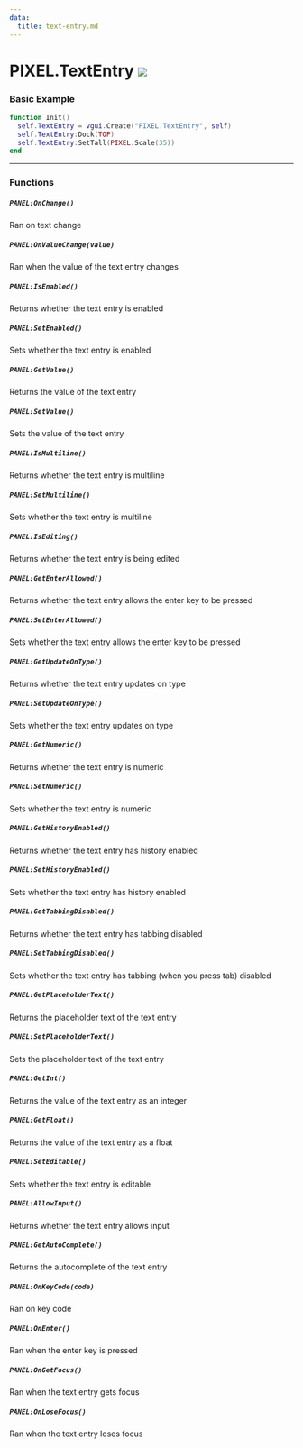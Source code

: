 ```yaml
---
data:
  title: text-entry.md
---
```


# PIXEL.TextEntry ![](https://github.com/Pulsar-Dev/documentation/blob/main/public/client.png)

### Basic Example

  ```lua #
  function Init()
    self.TextEntry = vgui.Create("PIXEL.TextEntry", self)
    self.TextEntry:Dock(TOP)
    self.TextEntry:SetTall(PIXEL.Scale(35))
  end
  ```
---

### Functions

##### `PANEL:OnChange()`
  Ran on text change
##### `PANEL:OnValueChange(value)`
  Ran when the value of the text entry changes
##### `PANEL:IsEnabled()`
  Returns whether the text entry is enabled
##### `PANEL:SetEnabled()`
  Sets whether the text entry is enabled
##### `PANEL:GetValue()`
  Returns the value of the text entry
##### `PANEL:SetValue()`
  Sets the value of the text entry
##### `PANEL:IsMultiline()`
  Returns whether the text entry is multiline
##### `PANEL:SetMultiline()`
  Sets whether the text entry is multiline
##### `PANEL:IsEditing()`
  Returns whether the text entry is being edited
##### `PANEL:GetEnterAllowed()`
  Returns whether the text entry allows the enter key to be pressed
##### `PANEL:SetEnterAllowed()`
  Sets whether the text entry allows the enter key to be pressed
##### `PANEL:GetUpdateOnType()`
  Returns whether the text entry updates on type
##### `PANEL:SetUpdateOnType()`
  Sets whether the text entry updates on type
##### `PANEL:GetNumeric()`
  Returns whether the text entry is numeric
##### `PANEL:SetNumeric()`
  Sets whether the text entry is numeric
##### `PANEL:GetHistoryEnabled()`
  Returns whether the text entry has history enabled
##### `PANEL:SetHistoryEnabled()`
  Sets whether the text entry has history enabled
##### `PANEL:GetTabbingDisabled()`
  Returns whether the text entry has tabbing disabled
##### `PANEL:SetTabbingDisabled()`
  Sets whether the text entry has tabbing (when you press tab) disabled
##### `PANEL:GetPlaceholderText()`
  Returns the placeholder text of the text entry
##### `PANEL:SetPlaceholderText()`
  Sets the placeholder text of the text entry
##### `PANEL:GetInt()`
  Returns the value of the text entry as an integer
##### `PANEL:GetFloat()`
  Returns the value of the text entry as a float
##### `PANEL:SetEditable()`
  Sets whether the text entry is editable
##### `PANEL:AllowInput()`
  Returns whether the text entry allows input
##### `PANEL:GetAutoComplete()`
  Returns the autocomplete of the text entry
##### `PANEL:OnKeyCode(code)`
  Ran on key code
##### `PANEL:OnEnter()`
  Ran when the enter key is pressed
##### `PANEL:OnGetFocus()`
  Ran when the text entry gets focus
##### `PANEL:OnLoseFocus()`
  Ran when the text entry loses focus
